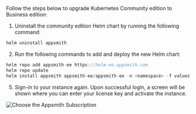 # 

<HideElements/>

Follow the steps below to upgrade Kubernetes Community edition to Business edition:

1. Uninstall the community edition Helm chart by running the following command:

```javascript
helm uninstall appsmith
```
2. Run the following commands to add and deploy the new Helm chart:

```javascript
helm repo add appsmith-ee https://helm-ee.appsmith.com
helm repo update
helm install appsmith appsmith-ee/appsmith-ee -n <namespace> -f values.yaml
```
5. Sign-in to your instance again. Upon successful login, a screen will be shown where you can enter your license key and activate the instance.

![Choose the Appsmith Subscription](/img/Customer-portal-choose-subscription.png)
